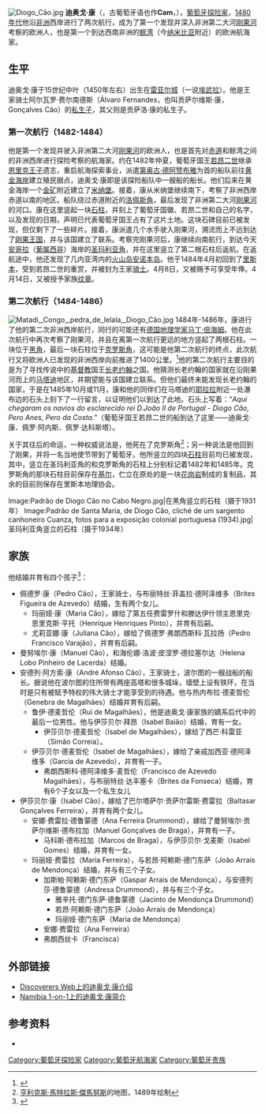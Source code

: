 {{noteTA
|1=zh-hans:迪奥戈; zh-hant:迪亞哥;
|2=zh-hans:曼努埃尔; zh-hant:曼努爾;
|3=zh-hans:弗朗; zh-hant:法蘭;
|4=zh-hans:玛丽娅; zh-hant:瑪麗亞;
}}
[[Image:Diogo_Cão.jpg|thumb]]
'''迪奥戈·康'''（{{lang-pt|Diogo Cão}}，古葡萄牙语也作'''Cam'''，{{bd|约1452年||约1486年||}}），[[葡萄牙|葡萄牙]][[探险家|探险家]]，[[1480年代|1480年代]]他沿[[非洲|非洲]]西岸进行了两次航行，成为了第一个发现并深入非洲第二大河[[刚果河|刚果河]]考察的欧洲人，也是第一个到达西南非洲的[[華維斯灣|鲸湾]]（今[[纳米比亚|纳米比亚]]附近）的欧洲航海家。

==生平==
迪奥戈·康于15世纪中叶（1450年左右）出生在[[雷亚尔城|雷亚尔城]]（一说[[埃武拉|埃武拉]]）。他是王家骑士阿尔瓦罗·费尔南德斯（Álvaro Fernandes，也叫贡萨尔维斯·康，Gonçalves Cão）的[[私生子|私生子]]，其父则是贡萨洛·康的私生子。

===第一次航行（1482-1484）===

他是第一个发现并驶入非洲第二大河[[刚果河|刚果河]]的欧洲人，也是首先对[[赤道|赤道]]和鲸湾之间的非洲西岸进行探险考察的航海家。约在1482年仲夏，葡萄牙国王[[若昂二世|若昂二世]]继承[[恩里克王子|恩里克王子]]遗志，重启航海探索事业，派遣[[第奥古·德阿赞布雅|第奥古·德阿赞布雅]]为首的船队前往[[黃金海岸_(非洲)|黄金海岸]]建立殖民据点，迪奥戈·康即是该探险船队中一艘船的船长。他们后来在黄金海岸一个[[金矿|金矿]]附近建立了[[米纳堡|米纳堡]]。接着，康从米纳堡继续南下，考察了非洲西岸赤道以南的地区。船队绕过赤道附近的[[洛佩斯角|洛佩斯角]]，最后发现了非洲第二大河[[刚果河|刚果河]]的河口。康在这里竖起一块[[石柱|石柱]]，并刻上了葡萄牙国徽、若昂二世和自己的名字，以及发现的日期，声明已代表葡萄牙国王占有了这片土地。这块石碑目前已被发现，但仅剩下了一些碎片。接着，康派遣几个水手驶入刚果河，溯流而上不远到达了[[刚果王国|刚果王国]]，并与该国建立了联系。考察完刚果河后，康继续向南航行，到达今天[[安哥拉|安哥拉]]（[[葡属西非|葡属西非]]）海岸的[[圣玛利亚角|圣玛利亚角]]，并在这里竖立了第二根石柱后返航。在返航途中，他还发现了几内亚湾内的[[火山岛|火山岛]][[安诺本岛|安诺本岛]]。他于1484年4月初回到了[[里斯本|里斯本]]，受到若昂二世的重赏，并被封为王家[[骑士|骑士]]。4月8日，又被赐予可享受年俸。4月14日，又被授予家族[[纹章|纹章]]。

===第二次航行（1484-1486）===
[[Image:Matadi,_Congo,_pedra_de_Ielala,_Diogo_Cão.jpg|thumb]]
1484年-1486年，康进行了他的第二次非洲西岸航行，同行的可能还有[[德国|德国]][[地理学家|地理学家]][[马丁·倍海姆|马丁·倍海姆]]。他在此次航行中再次考察了刚果河，并且在离第一次航行更远的地方竖起了两根石柱。一块位于[[黑角|黑角]]，最后一块石柱位于[[克罗斯角|克罗斯角]]，这可能是他第二次航行的终点，此次航行又将欧洲人已发现的非洲西岸向前推进了1400公里。<ref>{{cite book |author=约瑟夫·彼得罗维奇·马吉多维奇 |title= 《世界探险史》 |publisher= 海南出版社 三环出版社 |isbn= 7-80700-114-3 |date=2006年12月}}</ref>他的第二次航行主要目的是为了寻找传说中的[[基督教|基督教]]国王[[长老约翰|长老约翰]]之国。他猜测长老约翰的国家就在沿刚果河而上的[[马塔迪|马塔迪]]地区，并期望能与该国建立联系。但他们最终未能发现长老约翰的国家，于是在1485年10月或11月，康和他的同伴们在马塔迪的[[耶拉拉|耶拉拉]]附近一处瀑布边的石头上刻下了一行留言，以证明他们以到达了此地。石头上写着：“''Aqui chegaram os navios do esclarecido rei D.João II de Portugal - Diogo Cão, Pero Anes, Pero da Costa.''”（葡萄牙国王若昂二世的船到达了这里——迪奥戈·康、佩罗·阿内斯、佩罗·达科斯塔）。

关于其往后的命运，一种权威说法是，他死在了克罗斯角<ref>[[亨利克斯·馬特拉斯·傑馬努斯|亨利克斯·馬特拉斯·傑馬努斯]]的地图，1489年绘制</ref>；另一种说法是他回到了刚果，并将一名当地使节带到了葡萄牙。他所竖立的四块[[石柱|石柱]]目前均已被发现，其中，竖立在圣玛利亚角的和克罗斯角的石柱上分别标记着1482年和1485年。克罗斯角的那块石柱目前保存在[[基尔|基尔]]，伫立在原处的是一块[[花岗岩|花岗岩]]制成的复制品，其余的目前则保存在里斯本地理协会。
<gallery>
Image:Padrão de Diogo Cão no Cabo Negro.jpg|在黑角竖立的石柱（摄于1931年）
Image:Padrão de Santa Maria, de Diogo Cão, cliché de um sargento canhoneiro Cuanza, fotos para a exposição colonial portuguesa (1934).jpg|圣玛利亚角竖立的石柱（摄于1934年）
</gallery>

==家族==
他结婚并育有四个孩子<ref>{{geneall|281945}}</ref>： 
* 佩德罗·康（Pedro Cão），王家骑士，与布丽特丝·菲盖拉·德阿泽维多（Brites Figueira de Azevedo）结婚，生有两个女儿。
** 玛丽娅·康（Maria Cão），嫁给了第五任费雷罗什和滕达伊什领主恩里克·恩里克斯·平托（Henrique Henriques Pinto），并育有后嗣。
** 尤莉亚娜·康（Juliana Cão），嫁给了佩德罗·弗朗西斯科·瓦拉扬（Pedro Francisco Varajão），并育有后嗣。
* 曼努埃尔·康（Manuel Cão），和海伦娜·洛波·皮涅罗·德拉塞尔达（Helena Lobo Pinheiro de Lacerda）结婚。
* 安德列·阿方索·康（André Afonso Cão），王家骑士，波尔图的一艘战船的船长。据说他在波尔图的住所带有两座高塔和很多城垛，墙壁上设有铁环，在当时是只有被赋予特权的伟大骑士才能享受到的待遇。他与热内布拉·德麦哲伦（Genebra de Magalhães）结婚并育有后嗣。
** 鲁伊·德麦哲伦（Rui de Magalhães），他是迪奥戈·康家族的嫡系后代中的最后一位男性。他与伊莎贝尔·拜昂（Isabel Baião）结婚，育有一女。
*** 伊莎贝尔·德麦哲伦（Isabel de Magalhães），嫁给了西芒·科雷亚（Simão Correia）。
** 伊莎贝尔·德麦哲伦（Isabel de Magalhães），嫁给了亲戚加西亚·德阿泽维多（Garcia de Azevedo），并育有一子。
*** 弗朗西斯科·德阿泽维多·麦哲伦（Francisco de Azevedo Magalhães），与布丽特丝·达丰塞卡（Brites da Fonseca）结婚，育有6个子女以及一个私生女儿
* 伊莎贝尔·康（Isabel Cão），嫁给了巴尔塔萨尔·贡萨尔雷斯·费雷拉（Baltasar Gonçalves Ferreira），并育有两个女儿。
** 安娜·费雷拉·德鲁蒙德（Ana Ferreira Drummond），嫁给了曼努埃尔·贡萨尔维斯·德布拉加（Manuel Gonçalves de Braga），并育有一子。 
*** 马科斯·德布拉加（Marcos de Braga），与伊莎贝尔·戈麦斯（Isabel Gomes）结婚，并育有一女。
** 玛丽娅·费雷拉（Maria Ferreira），与若昂·阿赖斯·德门东萨（João Arrais de Mendonça）结婚，并与有三个子女。 
*** 加斯帕·阿赖斯·德门东萨（Gaspar Arrais de Mendonça），与安德列莎·德鲁蒙德（Andresa Drummond），并与有三个子女。 
**** 雅辛托·德门东萨·德鲁蒙德（Jacinto de Mendonça Drummond）
**** 若昂·阿赖斯·德门东萨（João Arrais de Mendonça）
**** 玛丽娅·德门东萨（Maria de Mendonça）
*** 安娜·费雷拉（Ana Ferreira）
*** 弗朗西丝卡（Francisca）

==外部链接==
* [https://web.archive.org/web/20121123230027/http://www.win.tue.nl/~engels/discovery/cao.html Discoverers Web上的迪奥戈·康介绍]
* [http://www.namibia-1on1.com/diogo-cao.html Namibia 1-on-1上的迪奥戈·康简介] {{Wayback|url=http://www.namibia-1on1.com/diogo-cao.html |date=20100726183123 }}

==参考资料==
<references/>
*{{1911}}

{{Authority control}}
{{DEFAULTSORT:Cao, Diogo}}
[[Category:葡萄牙探险家|Category:葡萄牙探险家]]
[[Category:葡萄牙航海家|Category:葡萄牙航海家]]
[[Category:葡萄牙贵族|Category:葡萄牙贵族]]